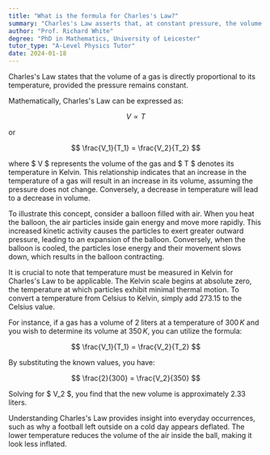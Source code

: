 ```yaml
---
title: "What is the formula for Charles's Law?"
summary: "Charles's Law asserts that, at constant pressure, the volume of a gas increases with its temperature, indicating a direct proportional relationship between the two variables."
author: "Prof. Richard White"
degree: "PhD in Mathematics, University of Leicester"
tutor_type: "A-Level Physics Tutor"
date: 2024-01-18
---
```


Charles's Law states that the volume of a gas is directly proportional to its temperature, provided the pressure remains constant.

Mathematically, Charles's Law can be expressed as:

$$ 
V \propto T 
$$ 

or 

$$ 
\frac{V_1}{T_1} = \frac{V_2}{T_2} 
$$ 

where $ V $ represents the volume of the gas and $ T $ denotes its temperature in Kelvin. This relationship indicates that an increase in the temperature of a gas will result in an increase in its volume, assuming the pressure does not change. Conversely, a decrease in temperature will lead to a decrease in volume.

To illustrate this concept, consider a balloon filled with air. When you heat the balloon, the air particles inside gain energy and move more rapidly. This increased kinetic activity causes the particles to exert greater outward pressure, leading to an expansion of the balloon. Conversely, when the balloon is cooled, the particles lose energy and their movement slows down, which results in the balloon contracting.

It is crucial to note that temperature must be measured in Kelvin for Charles's Law to be applicable. The Kelvin scale begins at absolute zero, the temperature at which particles exhibit minimal thermal motion. To convert a temperature from Celsius to Kelvin, simply add $273.15$ to the Celsius value.

For instance, if a gas has a volume of $2$ liters at a temperature of $300 \, K$ and you wish to determine its volume at $350 \, K$, you can utilize the formula:

$$ 
\frac{V_1}{T_1} = \frac{V_2}{T_2} 
$$ 

By substituting the known values, you have:

$$ 
\frac{2}{300} = \frac{V_2}{350} 
$$ 

Solving for $ V_2 $, you find that the new volume is approximately $2.33$ liters.

Understanding Charles's Law provides insight into everyday occurrences, such as why a football left outside on a cold day appears deflated. The lower temperature reduces the volume of the air inside the ball, making it look less inflated.
    